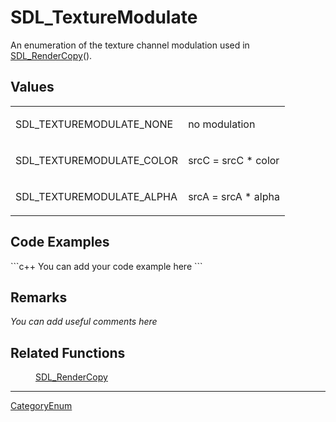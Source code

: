 <!-- pragma section-numbers off -->
<!-- pragma disable-camelcase -->

= SDL_TextureModulate =
An enumeration of the texture channel modulation used in [[SDL_RenderCopy]]().


== Values ==
{|
|SDL_TEXTUREMODULATE_NONE
|no modulation
|-
|SDL_TEXTUREMODULATE_COLOR
|srcC = srcC * color
|-
|SDL_TEXTUREMODULATE_ALPHA
|srcA = srcA * alpha
|}

== Code Examples ==
```c++
You can add your code example here
```

== Remarks ==
''You can add useful comments here''

== Related Functions ==
:[[SDL_RenderCopy]]

----
[[CategoryEnum]]
